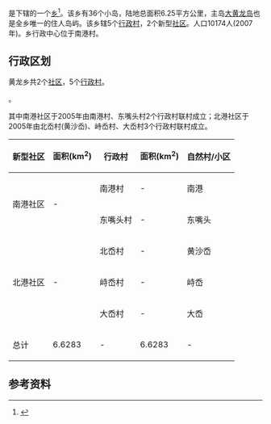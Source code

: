 {{中国乡级行政区|33/09/22/201/000}}

'''{{PAGENAMEBASE}}'''是{{PRC admin/fullname|33/09/22/201/000|3}}下辖的一个[[乡_(中华人民共和国)|乡]]<ref>{{PRC admin/ref sgc|{{PRC admin/parent|33/09/22/201/000}}}}</ref>。该乡有36个小岛，陆地总面积6.25平方公里，主岛[[大黄龙岛|大黄龙岛]]也是全乡唯一的住人岛屿。该乡辖5个[[行政村|行政村]]，2个新型[[社区|社区]]。人口10174人(2007年)。乡行政中心位于南港村。

== 行政区划 ==
黄龙乡共2个[[社区|社区]]，5个[[行政村|行政村]]。

{{PRC admin/children|33/09/22/201/000}}。

其中南港社区于2005年由南港村、东嘴头村2个行政村联村成立；北港社区于2005年由北岙村(黄沙岙)、峙岙村、大岙村3个行政村联村成立。

{| border="1" cellpadding="5" cellspacing="0"
|-
! 新型社区 !! 面积(km<sup>2</sup>) !! 行政村 !! 面积(km<sup>2</sup>) !! 自然村/小区
|-
| rowspan=2| 南港社区
| rowspan=2| -
| 南港村
| -
| 南港
|-
| 东嘴头村
| -
| 东嘴头
|-
| rowspan=3| 北港社区
| rowspan=3| -
| 北岙村
| -
| 黄沙岙
|-
| 峙岙村
| -
| 峙岙
|-
| 大岙村
| -
| 大岙
|-
| rowspan=2| 总计
| rowspan=2| 6.6283
| -
| 6.6283
| -
|}

== 参考资料 ==
{{reflist}}

{{浙江行政区划小作品}}
{{PRC admin/navcat|33/09/22/201/000}}